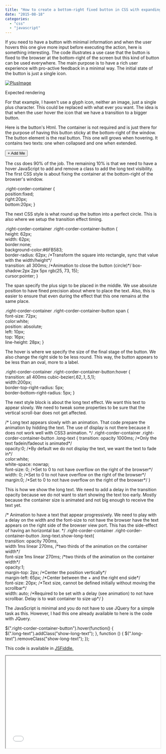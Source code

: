 ```yaml
---
title: "How to create a bottom-right fixed button in CSS with expanding hover animation"
date: "2015-08-18"
categories: 
  - "css"
  - "javascript"
---
```


If you need to have a button with minimal information and when the user hovers this one give more input before executing the action, here is something interesting. The code illustrates a use case that the button is fixed to the browser at the bottom-right of the screen but this kind of button can be used everywhere. The main purpose is to have a rich user experience with pro-active feedback in a minimal way. The initial state of the button is just a single icon.

[![PlusImage](http://patrickdesjardins.com/blog/wp-content/uploads/2015/05/PlusImage.png)](http://patrickdesjardins.com/blog/?attachment_id=4237)

Expected rendering

For that example, I haven't use a glyph icon, neither an image, just a single plus character. This could be replaced with what ever you want. The idea is that when the user hover the icon that we have a transition to a bigger button.

Here is the button's Html. The container is not required and is just there for the purpose of having this button sticky at the bottom-right of the window. The button element is the real button. This one will grows when hovering. It contains two texts: one when collapsed and one when extended.

<div class="right-corder-container">     
	<button class="right-corder-container-button">         
		<span class="short-text">+</span>         
		<span class="long-text">Add Me</span>     
	</button> 
</div>

The css does 90% of the job. The remaining 10% is that we need to have a hover JavaScript to add and remove a class to add the long text visibility. The first CSS style is about fixing the container at the bottom-right of the browser's window.

.right-corder-container {     
    position:fixed;     
    right:20px;     
    bottom:20px; 
}

The next CSS style is what round up the button into a perfect circle. This is also where we setup the transition effect timing.

.right-corder-container .right-corder-container-button {     
     height: 62px;     
     width: 62px;     
     border:none;    
     background-color:#6FB583;     
     border-radius: 62px;        /\*Transform the square into rectangle, sync that value with the width/height\*/     
     transition: all 300ms;      /\*Animation to close the button (circle)\*/     box-shadow:2px 2px 5px rgb(25, 73, 15);     
     cursor:pointer; 
}

The span specify the plus sign to be placed in the middle. We use absolute position to have fined precision about where to place the text. Also, this is easier to ensure that even during the effect that this one remains at the same place.

.right-corder-container .right-corder-container-button span {     
    font-size: 72px;     
    color:white;     
    position: absolute;    
    left: 10px;     
    top: 16px;     
    line-height: 28px; 
}

The hover is where we specify the size of the final stage of the button. We also change the right side to be less round. This way, the button appears to be less than an oval, more to a label.

.right-corder-container .right-corder-container-button:hover {     
    transition: all 400ms cubic-bezier(.62,.1,.5,1);     
    width:200px;     
    border-top-right-radius: 5px;     
    border-bottom-right-radius: 5px; 
}

The next style block is about the long text effect. We want this text to appear slowly. We need to tweak some properties to be sure that the vertical scroll-bar does not get affected.

/\*     Long text appears slowly with an animation. That code prepare the animation by hidding the text.     The use of display is not there because it does not work well with CSS3 animation. \*/ 
.right-corder-container .right-corder-container-button .long-text {     transition: opacity 1000ms; /\*Only the text fadein/fadeout is animated\*/     
opacity:0;                /\*By default we do not display the text, we want the text to fade in\*/     
color:white;     
white-space: nowrap;     
font-size: 0;             /\*Set to 0 to not have overflow on the right of the browser\*/     
width: 0;                 /\*Set to 0 to not have overflow on the right of the browser\*/     
margin:0;                 /\*Set to 0 to not have overflow on the right of the browser\*/ }

  
This is how we show the long text. We need to add a delay in the transition opacity because we do not want to start showing the text too early. Mostly because the container size is animated and not big enough to receive the text yet.

 /\*     Animation to have a text that appear progressively. We need to play with a delay     on the width and the font-size to not have the browser have the text appears on the right     side of the browser view port. This has the side-effect of having an horizontal bar. \*/ 
.right-corder-container .right-corder-container-button .long-text.show-long-text{   
    transition: opacity 700ms,               
    width 1ms linear 270ms,       /\*two thirds of the animation on the container width\*/               
    font-size 1ms linear 270ms;   /\*two thirds of the animation on the container width\*/   
    opacity:1;   
    margin-top: 2px;                          /\*Center the position vertically\*/   
     margin-left: 65px;                        /\*Center between the + and the right end side\*/   
    font-size: 20px;                          /\*Text size, cannot be defined initially without moving the scrollbar\*/   
    width: auto;                              /\*Required to be set with a delay (see animation) to not have scrollbar. Delay is to wait container to size up\*/ 
}

  
The JavaScript is minimal and you do not have to use JQuery for a simple task as this. However, I had this one already available to here is the code with JQuery.

$(".right-corder-container-button").hover(function() 
{     
$(".long-text").addClass("show-long-text"); }, function () {     $(".long-text").removeClass("show-long-text"); 
});

This code is available in [JSFiddle.](http://jsfiddle.net/mrdesjardins/tbtn7wow/)

<iframe src="//jsfiddle.net/mrdesjardins/tbtn7wow/embedded/result,js,html,css/" width="100%" height="300" allowfullscreen="allowfullscreen"></iframe>
